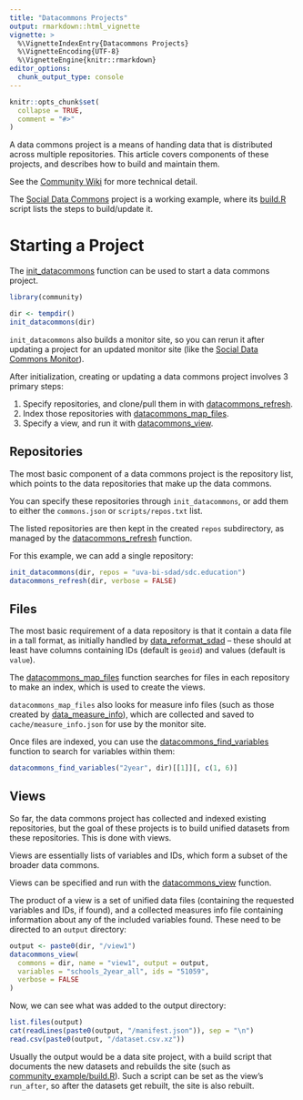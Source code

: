 ```yaml
---
title: "Datacommons Projects"
output: rmarkdown::html_vignette
vignette: >
  %\VignetteIndexEntry{Datacommons Projects}
  %\VignetteEncoding{UTF-8}
  %\VignetteEngine{knitr::rmarkdown}
editor_options: 
  chunk_output_type: console
---
```


```r
knitr::opts_chunk$set(
  collapse = TRUE,
  comment = "#>"
)
```

A data commons project is a means of handing data that is distributed across multiple repositories.
This article covers components of these projects, and describes how to build and maintain them.

See the [Community Wiki](https://github.com/uva-bi-sdad/community/wiki/Data-Commons) for more technical detail.

The [Social Data Commons](https://github.com/uva-bi-sdad/social_data_commons) project is a working example, where its [build.R](https://github.com/uva-bi-sdad/social_data_commons/blob/main/build.R)
script lists the steps to build/update it.

# Starting a Project

The [init_datacommons](https://uva-bi-sdad.github.io/community/reference/init_datacommons.html) function
can be used to start a data commons project.

```r
library(community)

dir <- tempdir()
init_datacommons(dir)
```

`init_datacommons` also builds a monitor site, so you can rerun it after updating a project for an
updated monitor site (like the [Social Data Commons Monitor](https://uva-bi-sdad.github.io/social_data_commons)).

After initialization, creating or updating a data commons project involves 3 primary steps:

1. Specify repositories, and clone/pull them in with [datacommons_refresh](https://uva-bi-sdad.github.io/community/reference/datacommons_refresh.html).
2. Index those repositories with [datacommons_map_files](https://uva-bi-sdad.github.io/community/reference/datacommons_map_files.html).
3. Specify a view, and run it with [datacommons_view](https://uva-bi-sdad.github.io/community/reference/datacommons_view.html).

## Repositories

The most basic component of a data commons project is the repository list, which points to the
data repositories that make up the data commons.

You can specify these repositories through `init_datacommons`, or add them to either the
`commons.json` or `scripts/repos.txt` list.

The listed repositories are then kept in the created `repos` subdirectory, as managed by the
[datacommons_refresh](https://uva-bi-sdad.github.io/community/reference/datacommons_refresh.html) function.

For this example, we can add a single repository:
```r
init_datacommons(dir, repos = "uva-bi-sdad/sdc.education")
datacommons_refresh(dir, verbose = FALSE)
```

## Files

The most basic requirement of a data repository is that it contain a data file in a tall format, as
initially handled by [data_reformat_sdad](https://uva-bi-sdad.github.io/community/reference/data_reformat_sdad.html) --
these should at least have columns containing IDs (default is `geoid`) and values (default is `value`).

The [datacommons_map_files](https://uva-bi-sdad.github.io/community/reference/datacommons_map_files.html)
function searches for files in each repository to make an index, which is used to create the views.

`datacommons_map_files` also looks for measure info files (such as those created by [data_measure_info](https://uva-bi-sdad.github.io/community/reference/data_measure_info.html)),
which are collected and saved to `cache/measure_info.json` for use by the monitor site.

Once files are indexed, you can use the [datacommons_find_variables](https://uva-bi-sdad.github.io/community/reference/datacommons_find_variables.html)
function to search for variables within them:
```r
datacommons_find_variables("2year", dir)[[1]][, c(1, 6)]
```

## Views

So far, the data commons project has collected and indexed existing repositories, but the goal of these
projects is to build unified datasets from these repositories. This is done with views.

Views are essentially lists of variables and IDs, which form a subset of the broader data commons.

Views can be specified and run with the [datacommons_view](https://uva-bi-sdad.github.io/community/reference/datacommons_view.html)
function.

The product of a view is a set of unified data files (containing the requested variables and IDs, if found),
and a collected measures info file containing information about any of the included variables found.
These need to be directed to an `output` directory:

```r
output <- paste0(dir, "/view1")
datacommons_view(
  commons = dir, name = "view1", output = output,
  variables = "schools_2year_all", ids = "51059",
  verbose = FALSE
)
```

Now, we can see what was added to the output directory:

```r
list.files(output)
cat(readLines(paste0(output, "/manifest.json")), sep = "\n")
read.csv(paste0(output, "/dataset.csv.xz"))
```

Usually the output would be a data site project, with a build script that documents
the new datasets and rebuilds the site (such as [community_example/build.R](https://github.com/uva-bi-sdad/community_example/blob/main/build.R)).
Such a script can be set as the view's `run_after`, so after the datasets get rebuilt,
the site is also rebuilt.
